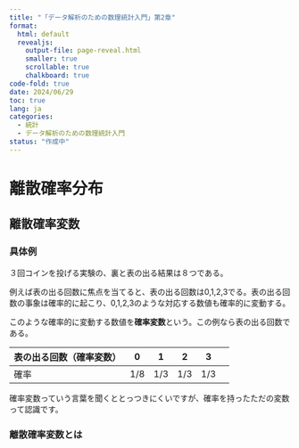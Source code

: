 ```yaml
---
title: "「データ解析のための数理統計入門」第2章"
format:
  html: default
  revealjs:
    output-file: page-reveal.html
    smaller: true
    scrollable: true
    chalkboard: true
code-fold: true
date: 2024/06/29
toc: true
lang: ja
categories:
  - 統計
  - データ解析のための数理統計入門
status: "作成中"
---
```


# 離散確率分布

## 離散確率変数

### 具体例

３回コインを投げる実験の、裏と表の出る結果は８つである。

例えば表の出る回数に焦点を当てると、表の出る回数は0,1,2,3でる。表の出る回数の事象は確率的に起こり、0,1,2,3のような対応する数値も確率的に変動する。

このような確率的に変動する数値を**確率変数**という。この例なら表の出る回数である。

|表の出る回数（確率変数）| 0 | 1 |2 |3|
|-----|-----|-----|-----|-----|-----|
|確率| 1/8 | 1/3 |1/3 |1/3|

確率変数っていう言葉を聞くととっつきにくいですが、確率を持ったただの変数って認識です。

### 離散確率変数とは

